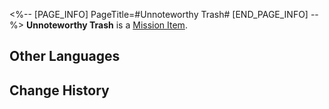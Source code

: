 <%-- [PAGE_INFO]
PageTitle=#Unnoteworthy Trash#
[END_PAGE_INFO] --%>
{{Item Infobox
|id          = 140392
|image       = Item Unnoteworthy Trash.png
|type        = Mission Item
|invCategory = Missions
|rarity      = 3
|effect      = 
|description = A trash bag filled with celestial jade tiles. Celestial jade tiles possess differing levels of rarity, and the sorting can be seen from the colors of the trash bags.
}}
{{Description|''"Enjoy responsibly, spend wisely."''}}
'''Unnoteworthy Trash''' is a [[Mission Item]].

==Other Languages==
{{Other Languages
|en   = Unnoteworthy Trash
|zhs  = 不值一提的垃圾
|zht  = 不值一提的垃圾
|ja   = 取るに足らないゴミ
|ko   = 언급할 가치도 없는 쓰레기
|es   = Basura indigna
|fr   = Poubelle indigne
|ru   = Пустяковый мусор
|th   = ขยะที่ไม่มีค่าให้เอ่ยถึง
|vi   = Rác Không Đáng Chú Ý
|de   = Einfacher Müll
|id   = Sampah Tak Penting
|pt   = Lixo Qualquer
}}

==Change History==
{{Change History|2.0}}
